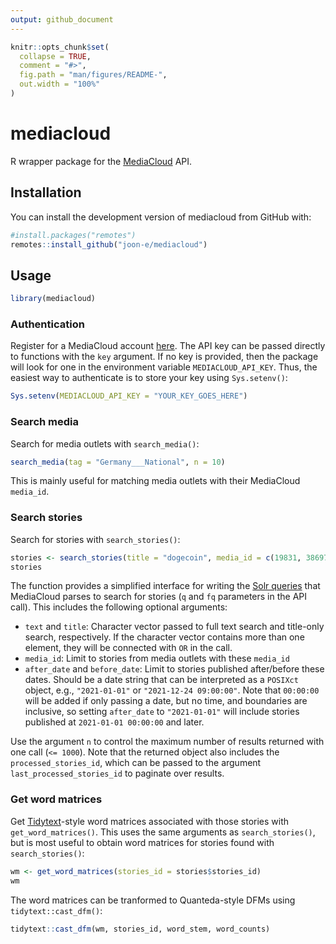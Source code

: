 ```yaml
---
output: github_document
---
```


<!-- README.md is generated from README.Rmd. Please edit that file -->

```r
knitr::opts_chunk$set(
  collapse = TRUE,
  comment = "#>",
  fig.path = "man/figures/README-",
  out.width = "100%"
)
```

# mediacloud

<!-- badges: start -->
<!-- badges: end -->

R wrapper package for the [MediaCloud](https://mediacloud.org/) API.

## Installation

You can install the development version of mediacloud from GitHub with:

```r
#install.packages("remotes")
remotes::install_github("joon-e/mediacloud")
```


## Usage

```r
library(mediacloud)
```

### Authentication

Register for a MediaCloud account [here](https://explorer.mediacloud.org/#/user/signup). The API key can be passed directly to functions with the `key` argument. If no key is provided, then the package will look for one in the environment variable `MEDIACLOUD_API_KEY`. Thus, the easiest way to authenticate is to store your key using `Sys.setenv()`:

```r
Sys.setenv(MEDIACLOUD_API_KEY = "YOUR_KEY_GOES_HERE")
```

### Search media

Search for media outlets with `search_media()`:

```r
search_media(tag = "Germany___National", n = 10)
```

This is mainly useful for matching media outlets with their MediaCloud `media_id`.

### Search stories

Search for stories with `search_stories()`:

```r
stories <- search_stories(title = "dogecoin", media_id = c(19831, 38697), after_date = "2021-05-01")
stories
```
The function provides a simplified interface for writing the [Solr queries](https://mediacloud.org/support/query-guide/) that MediaCloud parses to search for stories (`q` and `fq` parameters in the API call). This includes the following optional arguments:

- `text` and `title`: Character vector passed to full text search and title-only search, respectively. If the character vector contains more than one element, they will be connected with `OR` in the call.
- `media_id`: Limit to stories from media outlets with these `media_id`
- `after_date` and `before_date`: Limit to stories published after/before these dates. Should be a date string that can be interpreted as a `POSIXct` object, e.g., `"2021-01-01"` or `"2021-12-24 09:00:00"`. Note that `00:00:00` will be added if only passing a date, but no time, and boundaries are inclusive, so setting `after_date` to `"2021-01-01"` will include stories published at `2021-01-01 00:00:00` and later.

Use the argument `n` to control the maximum number of results returned with one call (`<= 1000`). Note that the returned object also includes the `processed_stories_id`, which can be passed to the argument `last_processed_stories_id` to paginate over results.

### Get word matrices

Get [Tidytext](https://juliasilge.github.io/tidytext/)-style word matrices associated with those stories with `get_word_matrices()`. This uses the same arguments as `search_stories()`, but is most useful to obtain word matrices for stories found with `search_stories()`:

```r
wm <- get_word_matrices(stories_id = stories$stories_id)
wm
```
The word matrices can be tranformed to Quanteda-style DFMs using `tidytext::cast_dfm()`:

```r
tidytext::cast_dfm(wm, stories_id, word_stem, word_counts)
```

